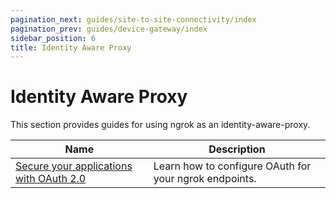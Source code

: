 ```yaml
---
pagination_next: guides/site-to-site-connectivity/index
pagination_prev: guides/device-gateway/index
sidebar_position: 6
title: Identity Aware Proxy
---
```


# Identity Aware Proxy

This section provides guides for using ngrok as an identity-aware-proxy.

| Name              | Description                                                                                 |
|-------------------|---------------------------------------------------------------------------------------------|
| [Secure your applications with OAuth 2.0](securing-with-oauth.md) | Learn how to configure OAuth for your ngrok endpoints.  |